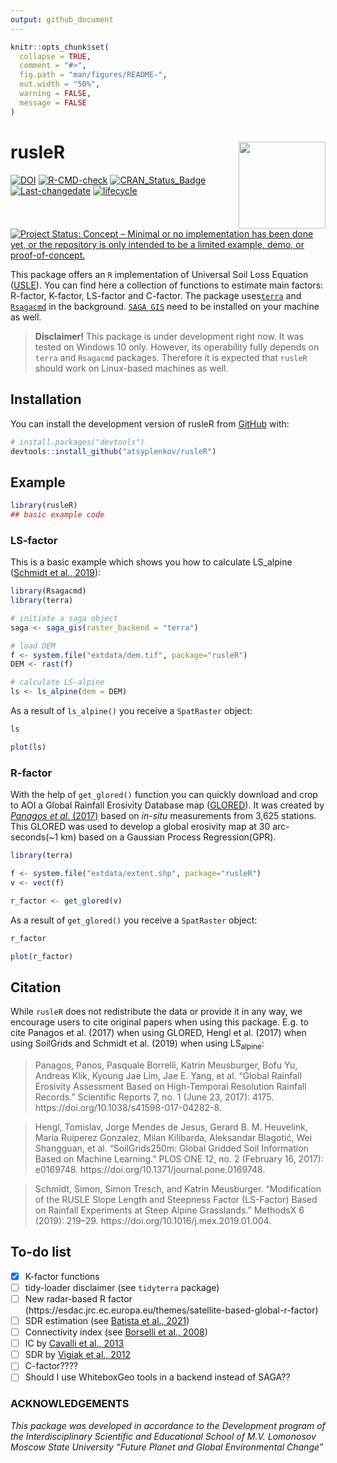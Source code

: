 ```yaml
---
output: github_document
---
```


<!-- README.md is generated from README.Rmd. Please edit that file -->

```r
knitr::opts_chunk$set(
  collapse = TRUE,
  comment = "#>",
  fig.path = "man/figures/README-",
  out.width = "50%",
  warning = FALSE,
  message = FALSE
)
```

# rusleR <img src="man/figures/logo.svg" align="right" height="139" />

<!-- badges: start -->
[![DOI](https://zenodo.org/badge/DOI/10.5281/zenodo.6992394.svg)](https://doi.org/10.5281/zenodo.6992394)
[![R-CMD-check](https://github.com/atsyplenkov/rusleR/workflows/R-CMD-check/badge.svg)](https://github.com/atsyplenkov/rusleR/actions)
[![CRAN_Status_Badge](https://www.r-pkg.org/badges/version/rusleR)](https://cran.r-project.org/package=rusleR)
[![Last-changedate](https://img.shields.io/badge/last%20change-`r gsub('-', '--', Sys.Date())`-yellowgreen.svg)](/commits/master)
[![lifecycle](https://img.shields.io/badge/lifecycle-experimental-orange.svg)](https://www.tidyverse.org/lifecycle/#experimental)
[![Project Status: Concept – Minimal or no implementation has been done yet, or the repository is only intended to be a limited example, demo, or proof-of-concept.](https://www.repostatus.org/badges/latest/concept.svg)](https://www.repostatus.org/#concept)

<!-- badges: end -->

This package offers an `R` implementation of Universal Soil Loss Equation ([USLE](https://en.wikipedia.org/wiki/Universal_Soil_Loss_Equation)). You can find here a collection of functions to estimate main factors: R-factor, K-factor, LS-factor and C-factor. The package uses[ `terra`](https://github.com/rspatial/terra) and [`Rsagacmd`](https://github.com/stevenpawley/Rsagacmd/) in the background. [`SAGA GIS`](https://sourceforge.net/projects/saga-gis/) need to be installed on your machine as well.

> __Disclaimer!__ This package is under development right now. It was tested on Windows 10 only. However, its operability fully depends on `terra` and `Rsagacmd` packages. Therefore it is expected that `rusleR` should work on Linux-based machines as well.

## Installation

You can install the development version of rusleR from [GitHub](https://github.com/) with:

``` r
# install.packages("devtools")
devtools::install_github("atsyplenkov/rusleR")
```

## Example

```r
library(rusleR)
## basic example code
```

### LS-factor
This is a basic example which shows you how to calculate LS_alpine ([Schmidt et al., 2019](https://www.sciencedirect.com/science/article/pii/S2215016119300056)):

```r
library(Rsagacmd)
library(terra)

# initiate a saga object
saga <- saga_gis(raster_backend = "terra")

# load DEM
f <- system.file("extdata/dem.tif", package="rusleR")
DEM <- rast(f)

# calculate LS-alpine
ls <- ls_alpine(dem = DEM)
```

As a result of `ls_alpine()` you receive a `SpatRaster` object:
```r
ls
```

```r
plot(ls)
```

### R-factor
With the help of `get_glored()` function you can quickly download and crop to AOI a Global Rainfall Erosivity Database map ([GLORED](https://esdac.jrc.ec.europa.eu/content/global-rainfall-erosivity)). It was created by [*Panagos et al.* (2017)](https://www.nature.com/articles/s41598-017-04282-8) based on *in-situ* measurements from 3,625 stations. This GLORED was used to develop a global erosivity map at 30 arc-seconds(~1 km) based on a Gaussian Process Regression(GPR). 

```r

library(terra)

f <- system.file("extdata/extent.shp", package="rusleR")
v <- vect(f)

r_factor <- get_glored(v)

```

As a result of `get_glored()` you receive a `SpatRaster` object:
```r
r_factor
```

```r
plot(r_factor)
```

## Citation
While `rusleR` does not redistribute the data or provide it in any way, we encourage users to cite original papers when using this package. E.g. to cite Panagos et al. (2017) when using GLORED, Hengl et al. (2017) when using SoilGrids and Schmidt et al. (2019) when using LS<sub>alpine</sub>:

> Panagos, Panos, Pasquale Borrelli, Katrin Meusburger, Bofu Yu, Andreas Klik, Kyoung Jae Lim, Jae E. Yang, et al. “Global Rainfall Erosivity Assessment Based on High-Temporal Resolution Rainfall Records.” Scientific Reports 7, no. 1 (June 23, 2017): 4175. https://doi.org/10.1038/s41598-017-04282-8.

> Hengl, Tomislav, Jorge Mendes de Jesus, Gerard B. M. Heuvelink, Maria Ruiperez Gonzalez, Milan Kilibarda, Aleksandar Blagotić, Wei Shangguan, et al. “SoilGrids250m: Global Gridded Soil Information Based on Machine Learning.” PLOS ONE 12, no. 2 (February 16, 2017): e0169748. https://doi.org/10.1371/journal.pone.0169748.

> Schmidt, Simon, Simon Tresch, and Katrin Meusburger. “Modification of the RUSLE Slope Length and Steepness Factor (LS-Factor) Based on Rainfall Experiments at Steep Alpine Grasslands.” MethodsX 6 (2019): 219–29. https://doi.org/10.1016/j.mex.2019.01.004.

## To-do list
- [x] K-factor functions
- [ ] tidy-loader disclaimer (see `tidyterra` package)
- [ ] New radar-based R factor (https://esdac.jrc.ec.europa.eu/themes/satellite-based-global-r-factor)
- [ ] SDR estimation (see [Batista et al., 2021](https://www.sciencedirect.com/science/article/pii/S1364815221000049))
- [ ] Connectivity index (see [Borselli et al., 2008](https://www.sciencedirect.com/science/article/pii/S0341816208000982))
- [ ] IC by [Cavalli et al., 2013](https://www.sciencedirect.com/science/article/pii/S0169555X12002267)
- [ ] SDR by [Vigiak et al., 2012](https://www.sciencedirect.com/science/article/pii/S0169555X11004478)
- [ ] C-factor????
- [ ] Should I use WhiteboxGeo tools in a backend instead of SAGA??


### ACKNOWLEDGEMENTS
_This package was developed in accordance to the Development program of the Interdisciplinary Scientific and Educational School of M.V. Lomonosov Moscow State University "Future Planet and Global Environmental Change"_
